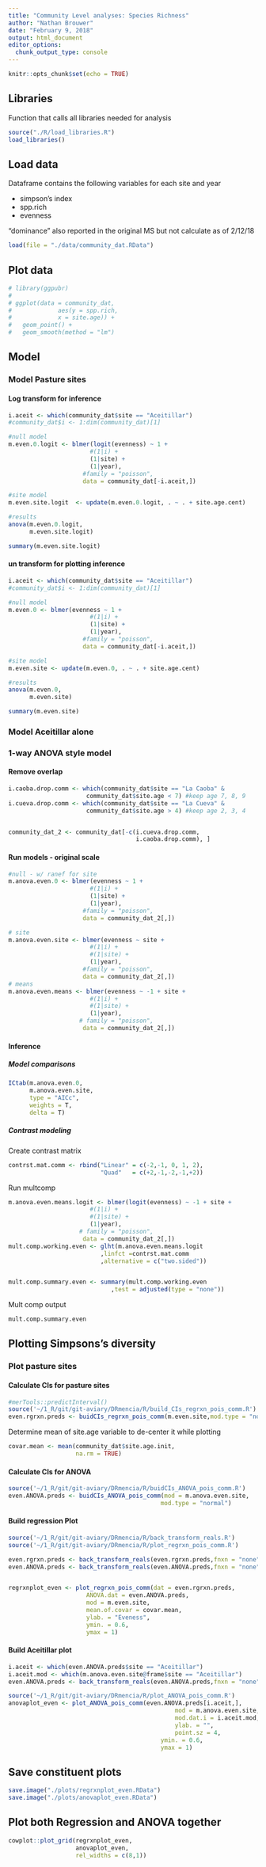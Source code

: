 ```yaml
---
title: "Community Level analyses: Species Richness"
author: "Nathan Brouwer"
date: "February 9, 2018"
output: html_document
editor_options: 
  chunk_output_type: console
---
```


```r
knitr::opts_chunk$set(echo = TRUE)
```

## Libraries

Function that calls all libraries needed for analysis
```r
source("./R/load_libraries.R")
load_libraries()
```


## Load data

Dataframe contains the following variables for each site and year

* simpson's index
* spp.rich
* evenness

"dominance" also reported in the original MS but not calculate as of 2/12/18

```r
load(file = "./data/community_dat.RData")
```


## Plot data

```r
# library(ggpubr)
# 
# ggplot(data = community_dat,
#             aes(y = spp.rich,
#             x = site.age)) +
#   geom_point() +
#   geom_smooth(method = "lm")
```

## Model

### Model Pasture sites

#### Log transform for inference
```r
i.aceit <- which(community_dat$site == "Aceitillar")
#community_dat$i <- 1:dim(community_dat)[1]

#null model
m.even.0.logit <- blmer(logit(evenness) ~ 1 + 
                       #(1|i) +
                       (1|site) +
                       (1|year),
                     #family = "poisson",
                     data = community_dat[-i.aceit,])

#site model
m.even.site.logit  <- update(m.even.0.logit, . ~ . + site.age.cent)

#results
anova(m.even.0.logit,
      m.even.site.logit)

summary(m.even.site.logit)
```


#### un transform for plotting inference
```r
i.aceit <- which(community_dat$site == "Aceitillar")
#community_dat$i <- 1:dim(community_dat)[1]

#null model
m.even.0 <- blmer(evenness ~ 1 + 
                       #(1|i) +
                       (1|site) +
                       (1|year),
                     #family = "poisson",
                     data = community_dat[-i.aceit,])

#site model
m.even.site <- update(m.even.0, . ~ . + site.age.cent)

#results
anova(m.even.0,
      m.even.site)

summary(m.even.site)
```


### Model Aceitillar alone



### 1-way ANOVA style model

#### Remove overlap

```r
i.caoba.drop.comm <- which(community_dat$site == "La Caoba" & 
                      community_dat$site.age < 7) #keep age 7, 8, 9
i.cueva.drop.comm <- which(community_dat$site == "La Cueva" & 
                      community_dat$site.age > 4) #keep age 2, 3, 4


community_dat_2 <- community_dat[-c(i.cueva.drop.comm,
                                    i.caoba.drop.comm), ]
```

#### Run models - original scale
```r

#null - w/ ranef for site
m.anova.even.0 <- blmer(evenness ~ 1 + 
                       #(1|i) +
                       (1|site) +
                       (1|year),
                     #family = "poisson",
                     data = community_dat_2[,])

# site
m.anova.even.site <- blmer(evenness ~ site + 
                       #(1|i) +
                       #(1|site) +
                       (1|year),
                     #family = "poisson",
                     data = community_dat_2[,])
# means
m.anova.even.means <- blmer(evenness ~ -1 + site + 
                       #(1|i) +
                       #(1|site) +
                       (1|year),
                    # family = "poisson",
                     data = community_dat_2[,])


```

#### Inference

##### Model comparisons

```r
ICtab(m.anova.even.0,
      m.anova.even.site,
      type = "AICc",
      weights = T,
      delta = T)
```


##### Contrast modeling

Create contrast matrix
```r
contrst.mat.comm <- rbind("Linear" = c(-2,-1, 0, 1, 2),
                          "Quad"   = c(+2,-1,-2,-1,+2))
```


Run multcomp
```r
m.anova.even.means.logit <- blmer(logit(evenness) ~ -1 + site + 
                       #(1|i) +
                       #(1|site) +
                       (1|year),
                    # family = "poisson",
                     data = community_dat_2[,])
mult.comp.working.even <- glht(m.anova.even.means.logit       
                          ,linfct =contrst.mat.comm
                          ,alternative = c("two.sided"))


mult.comp.summary.even <- summary(mult.comp.working.even
                             ,test = adjusted(type = "none"))
```

Mult comp output

```r
mult.comp.summary.even
```





## Plotting Simpsons's diversity

### Plot pasture sites

#### Calculate CIs for pasture sites

```r
#merTools::predictInterval()
source('~/1_R/git/git-aviary/DRmencia/R/build_CIs_regrxn_pois_comm.R')
even.rgrxn.preds <- buidCIs_regrxn_pois_comm(m.even.site,mod.type = "normal")

```


Determine mean of site.age variable to de-center it while plotting
```r
covar.mean <- mean(community_dat$site.age.init,
                   na.rm = TRUE)
```

#### Calculate CIs for ANOVA
```r
source('~/1_R/git/git-aviary/DRmencia/R/buidCIs_ANOVA_pois_comm.R')
even.ANOVA.preds <- buidCIs_ANOVA_pois_comm(mod = m.anova.even.site,
                                           mod.type = "normal")

```

#### Build regression Plot
```r
source('~/1_R/git/git-aviary/DRmencia/R/back_transform_reals.R')
source('~/1_R/git/git-aviary/DRmencia/R/plot_regrxn_pois_comm.R')

even.rgrxn.preds <- back_transform_reals(even.rgrxn.preds,fnxn = "none")
even.ANOVA.preds <- back_transform_reals(even.ANOVA.preds,fnxn = "none")


regrxnplot_even <- plot_regrxn_pois_comm(dat = even.rgrxn.preds,
                      ANOVA.dat = even.ANOVA.preds, 
                      mod = m.even.site,
                      mean.of.covar = covar.mean,
                      ylab. = "Eveness",
                      ymin. = 0.6,
                      ymax = 1)
```

#### Build Aceitillar plot
```r
i.aceit <- which(even.ANOVA.preds$site == "Aceitillar")
i.aceit.mod <- which(m.anova.even.site@frame$site == "Aceitillar")
even.ANOVA.preds <- back_transform_reals(even.ANOVA.preds,fnxn = "none")

source('~/1_R/git/git-aviary/DRmencia/R/plot_ANOVA_pois_comm.R')
anovaplot_even <- plot_ANOVA_pois_comm(even.ANOVA.preds[i.aceit,],
                                               mod = m.anova.even.site, 
                                               mod.dat.i = i.aceit.mod,
                                               ylab. = "",
                                               point.sz = 4,
                                           ymin. = 0.6,
                                           ymax = 1)


```


## Save constituent plots
```r
save.image("./plots/regrxnplot_even.RData")
save.image("./plots/anovaplot_even.RData")
```



## Plot both Regression and ANOVA together

```r
cowplot::plot_grid(regrxnplot_even,
                   anovaplot_even,
                   rel_widths = c(8,1))
```


```r

```










